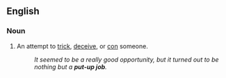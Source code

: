 ==English==

===Noun===
{{en-noun}}

# {{lb|en|idiomatic}} An attempt to [[trick]], [[deceive]], or [[con]] someone.
#: ''It seemed to be a really good opportunity, but it turned out to be nothing but a '''put-up job'''.''